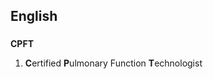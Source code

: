 ==English==

==={{initialism-old|en}}===
'''CPFT'''

# {{context|medicine|lang=en}} '''C'''ertified '''P'''ulmonary Function '''T'''echnologist